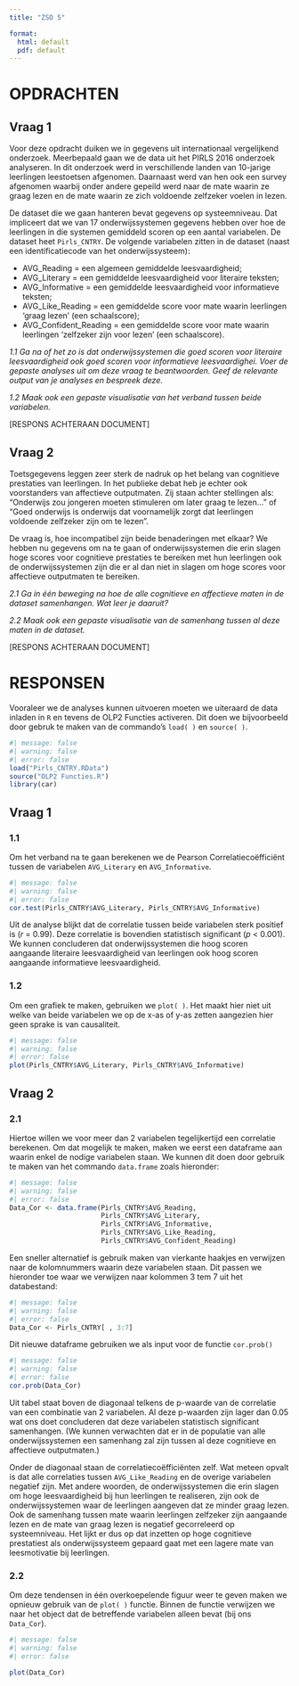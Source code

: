 ```yaml
---
title: "ZSO 5"

format: 
  html: default
  pdf: default
---
```


# OPDRACHTEN {.unnumbered}

## Vraag 1 {.unnumbered}

Voor deze opdracht duiken we in gegevens uit internationaal vergelijkend onderzoek. Meerbepaald gaan we de data uit het PIRLS 2016 onderzoek analyseren. In dit onderzoek werd in verschillende landen van 10-jarige leerlingen leestoetsen afgenomen. Daarnaast werd van hen ook een survey afgenomen waarbij onder andere gepeild werd naar de mate waarin ze graag lezen en de mate waarin ze zich voldoende zelfzeker voelen in lezen.

De dataset die we gaan hanteren bevat gegevens op systeemniveau. Dat impliceert dat we van 17 onderwijssystemen gegevens hebben over hoe de leerlingen in die systemen gemiddeld scoren op een aantal variabelen. De dataset heet `Pirls_CNTRY`. De volgende variabelen zitten in de dataset (naast een identificatiecode van het onderwijssysteem):

-   AVG_Reading = een algemeen gemiddelde leesvaardigheid;
-   AVG_Literary = een gemiddelde leesvaardigheid voor literaire teksten;
-   AVG_Informative = een gemiddelde leesvaardigheid voor informatieve teksten;
-   AVG_Like_Reading = een gemiddelde score voor mate waarin leerlingen 'graag lezen' (een schaalscore);
-   AVG_Confident_Reading = een gemiddelde score voor mate waarin leerlingen 'zelfzeker zijn voor lezen' (een schaalscore).

*1.1 Ga na of het zo is dat onderwijssystemen die goed scoren voor literaire leesvaardigheid ook goed scoren voor informatieve leesvaardighei. Voer de gepaste analyses uit om deze vraag te beantwoorden. Geef de relevante output van je analyses en bespreek deze.*

*1.2 Maak ook een gepaste visualisatie van het verband tussen beide variabelen.*

[RESPONS ACHTERAAN DOCUMENT]

## Vraag 2 {.unnumbered}

Toetsgegevens leggen zeer sterk de nadruk op het belang van cognitieve prestaties van leerlingen. In het publieke debat heb je echter ook voorstanders van affectieve outputmaten. Zij staan achter stellingen als: "Onderwijs zou jongeren moeten stimuleren om later graag te lezen..." of "Goed onderwijs is onderwijs dat voornamelijk zorgt dat leerlingen voldoende zelfzeker zijn om te lezen".

De vraag is, hoe incompatibel zijn beide benaderingen met elkaar? We hebben nu gegevens om na te gaan of onderwijssystemen die erin slagen hoge scores voor cognitieve prestaties te bereiken met hun leerlingen ook de onderwijssystemen zijn die er al dan niet in slagen om hoge scores voor affectieve outputmaten te bereiken.

*2.1 Ga in één beweging na hoe de alle cognitieve en affectieve maten in de dataset samenhangen. Wat leer je daaruit?*

*2.2 Maak ook een gepaste visualisatie van de samenhang tussen al deze maten in de dataset.*

[RESPONS ACHTERAAN DOCUMENT] \newpage

# RESPONSEN {.unnumbered}

Vooraleer we de analyses kunnen uitvoeren moeten we uiteraard de data inladen in `R` en tevens de OLP2 Functies activeren. Dit doen we bijvoorbeeld door gebruk te maken van de commando's `load( )` en `source( )`.

```r
#| message: false
#| warning: false
#| error: false 
load("Pirls_CNTRY.RData")
source("OLP2 Functies.R")
library(car)
```


## Vraag 1 {.unnumbered}

### 1.1 {.unnumbered}

Om het verband na te gaan berekenen we de Pearson Correlatiecoëfficiënt tussen de variabelen `AVG_Literary` en `AVG_Informative`.

```r
#| message: false
#| warning: false
#| error: false 
cor.test(Pirls_CNTRY$AVG_Literary, Pirls_CNTRY$AVG_Informative)
```

Uit de analyse blijkt dat de correlatie tussen beide variabelen sterk positief is (*r* = 0.99). Deze correlatie is bovendien statistisch significant (*p* \< 0.001). We kunnen concluderen dat onderwijssystemen die hoog scoren aangaande literaire leesvaardigheid van leerlingen ook hoog scoren aangaande informatieve leesvaardigheid.

### 1.2 {.unnumbered}

Om een grafiek te maken, gebruiken we `plot( )`. Het maakt hier niet uit welke van beide variabelen we op de x-as of y-as zetten aangezien hier geen sprake is van causaliteit.

```r
#| message: false
#| warning: false
#| error: false 
plot(Pirls_CNTRY$AVG_Literary, Pirls_CNTRY$AVG_Informative)
```

## Vraag 2 {.unnumbered}

### 2.1 {.unnumbered}

Hiertoe willen we voor meer dan 2 variabelen tegelijkertijd een correlatie berekenen. Om dat mogelijk te maken, maken we eerst een dataframe aan waarin enkel de nodige variabelen staan. We kunnen dit doen door gebruik te maken van het commando `data.frame` zoals hieronder:

```r
#| message: false
#| warning: false
#| error: false 
Data_Cor <- data.frame(Pirls_CNTRY$AVG_Reading,
                       Pirls_CNTRY$AVG_Literary,
                       Pirls_CNTRY$AVG_Informative,
                       Pirls_CNTRY$AVG_Like_Reading,
                       Pirls_CNTRY$AVG_Confident_Reading)
```

Een sneller alternatief is gebruik maken van vierkante haakjes en verwijzen naar de kolomnummers waarin deze variabelen staan. Dit passen we hieronder toe waar we verwijzen naar kolommen 3 tem 7 uit het databestand:

```r
#| message: false
#| warning: false
#| error: false 
Data_Cor <- Pirls_CNTRY[ , 3:7]
```

\newpage

Dit nieuwe dataframe gebruiken we als input voor de functie `cor.prob()`

```r
#| message: false
#| warning: false
#| error: false 
cor.prob(Data_Cor)
```

Uit tabel staat boven de diagonaal telkens de p-waarde van de correlatie van een combinatie van 2 variabelen. Al deze p-waarden zijn lager dan 0.05 wat ons doet concluderen dat deze variabelen statistisch significant samenhangen. (We kunnen verwachten dat er in de populatie van alle onderwijssystemen een samenhang zal zijn tussen al deze cognitieve en affectieve outputmaten.)

Onder de diagonaal staan de correlatiecoëfficiënten zelf. Wat meteen opvalt is dat alle correlaties tussen `AVG_Like_Reading` en de overige variabelen negatief zijn. Met andere woorden, de onderwijssystemen die erin slagen om hoge leesvaardigheid bij hun leerlingen te realiseren, zijn ook de onderwijssystemen waar de leerlingen aangeven dat ze minder graag lezen. Ook de samenhang tussen mate waarin leerlingen zelfzeker zijn aangaande lezen en de mate van graag lezen is negatief gecorreleerd op systeemniveau. Het lijkt er dus op dat inzetten op hoge cognitieve prestatiest als onderwijssysteem gepaard gaat met een lagere mate van leesmotivatie bij leerlingen.

### 2.2 {.unnumbered}

Om deze tendensen in één overkoepelende figuur weer te geven maken we opnieuw gebruik van de `plot( )` functie. Binnen de functie verwijzen we naar het object dat de betreffende variabelen alleen bevat (bij ons `Data_Cor`).

```r
#| message: false
#| warning: false
#| error: false 

plot(Data_Cor)
```